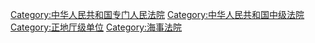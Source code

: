 [[Category:中华人民共和国专门人民法院|Category:中华人民共和国专门人民法院]]
[[Category:中华人民共和国中级法院|Category:中华人民共和国中级法院]]
[[Category:正地厅级单位|Category:正地厅级单位]]
[[Category:海事法院|Category:海事法院]]